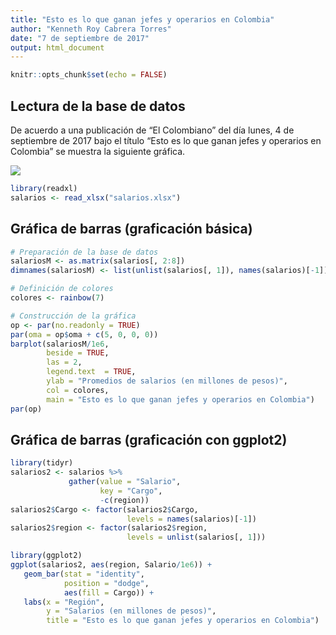 ```yaml
---
title: "Esto es lo que ganan jefes y operarios en Colombia"
author: "Kenneth Roy Cabrera Torres"
date: "7 de septiembre de 2017"
output: html_document
---
```


```r
knitr::opts_chunk$set(echo = FALSE)
```

## Lectura de la base de datos

De acuerdo a una publicación de "El Colombiano" del 
día lunes, 4 de septiembre de 2017 bajo el título
"Esto es lo que ganan jefes y operarios en Colombia" se
muestra la siguiente gráfica.

![](distribución_salarios.png)

```r
library(readxl)
salarios <- read_xlsx("salarios.xlsx")
```

## Gráfica de barras (graficación básica)

```r

# Preparación de la base de datos
salariosM <- as.matrix(salarios[, 2:8])
dimnames(salariosM) <- list(unlist(salarios[, 1]), names(salarios)[-1])

# Definición de colores
colores <- rainbow(7)

# Construcción de la gráfica
op <- par(no.readonly = TRUE)
par(oma = op$oma + c(5, 0, 0, 0))
barplot(salariosM/1e6, 
        beside = TRUE,
        las = 2,
        legend.text  = TRUE,
        ylab = "Promedios de salarios (en millones de pesos)",
        col = colores,
        main = "Esto es lo que ganan jefes y operarios en Colombia")
par(op)
```

## Gráfica de barras (graficación con ggplot2)

```r
library(tidyr)
salarios2 <- salarios %>%
             gather(value = "Salario",
                    key = "Cargo",
                    -c(region))
salarios2$Cargo <- factor(salarios2$Cargo, 
                          levels = names(salarios)[-1])
salarios2$region <- factor(salarios2$region, 
                          levels = unlist(salarios[, 1]))

library(ggplot2)
ggplot(salarios2, aes(region, Salario/1e6)) +
   geom_bar(stat = "identity",
            position = "dodge",
            aes(fill = Cargo)) +
   labs(x = "Región", 
        y = "Salarios (en millones de pesos)",
        title = "Esto es lo que ganan jefes y operarios en Colombia")

```

